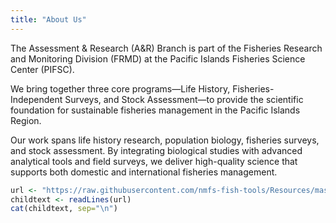 ```yaml
---
title: "About Us"
---
```


The Assessment & Research (A&R) Branch is part of the Fisheries Research and Monitoring Division (FRMD) at the Pacific Islands Fisheries Science Center (PIFSC).

We bring together three core programs—Life History, Fisheries-Independent Surveys, and Stock Assessment—to provide the scientific foundation for sustainable fisheries management in the Pacific Islands Region.

Our work spans life history research, population biology, fisheries surveys, and stock assessment. By integrating biological studies with advanced analytical tools and field surveys, we deliver high-quality science that supports both domestic and international fisheries management.

```r
url <- "https://raw.githubusercontent.com/nmfs-fish-tools/Resources/master/Disclaimer.md"
childtext <- readLines(url)
cat(childtext, sep="\n")
```
